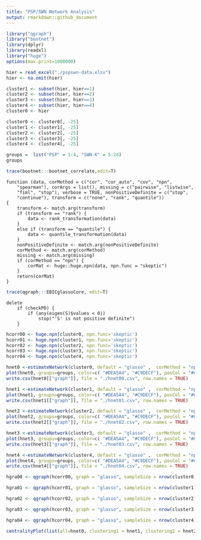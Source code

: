```yaml
---
title: "PSP/SWN Network Analysis"
output: rmarkdown::github_document
---
```



```r
library("qgraph")
library("bootnet")
library(dplyr)
library(readxl)
library("huge")
options(max.print=1000000)
```

```r
hier = read_excel("./pspswn-data.xlsx")
hier <- na.omit(hier)
```

```r
cluster1 <- subset(hier, hier==1)
cluster2 <- subset(hier, hier==2)
cluster3 <- subset(hier, hier==3)
cluster4 <- subset(hier, hier==4)
cluster0 <- hier

cluster0 <- cluster0[, -25]
cluster1 <- cluster1[, -25]
cluster2 <- cluster2[, -25]
cluster3 <- cluster3[, -25]
cluster4 <- cluster4[, -25]

groups =  list("PSP" = 1:4, "SWN-K" = 5:24)
groups
```

```r
trace(bootnet:::bootnet_correlate,edit=T)
```

```
function (data, corMethod = c("cor", "cor_auto", "cov", "npn", 
    "spearman"), corArgs = list(), missing = c("pairwise", "listwise", 
    "fiml", "stop"), verbose = TRUE, nonPositiveDefinite = c("stop", 
    "continue"), transform = c("none", "rank", "quantile")) 
{
    transform <- match.arg(transform)
    if (transform == "rank") {
        data <- rank_transformation(data)
    }
    else if (transform == "quantile") {
        data <- quantile_transformation(data)
    }
    nonPositiveDefinite <- match.arg(nonPositiveDefinite)
    corMethod <- match.arg(corMethod)
    missing <- match.arg(missing)
    if (corMethod == "npn") {
        corMat <- huge::huge.npn(data, npn.func = "skeptic")
    }
    return(corMat)
}
```

```r
trace(qgraph:::EBICglassoCore, edit=T)
```

```
delete
    if (checkPD) {
        if (any(eigen(S)$values < 0)) 
            stop("'S' is not positive definite")
    }
```

```r
hcorr00 <- huge.npn(cluster0, npn.func='skeptic')
hcorr01 <- huge.npn(cluster1, npn.func='skeptic')
hcorr02 <- huge.npn(cluster2, npn.func='skeptic')
hcorr03 <- huge.npn(cluster3, npn.func='skeptic')
hcorr04 <- huge.npn(cluster4, npn.func='skeptic')

```



```r
hnet0 <-estimateNetwork(cluster0, default = "glasso" ,  corMethod = "npn", tuning = 0.1)
plot(hnet0, groups=groups, color=c( "#DEA5A4", "#C9DECF"), posCol = "#005666", negCol = "red", vsize=8, esize=25, borders=FALSE)
write.csv(hnet0[["graph"]], file = "./hnet00.csv", row.names = TRUE)

hnet1 <-estimateNetwork(cluster1, default = "glasso" ,  corMethod = "npn", tuning = 0.1)
plot(hnet1, groups=groups, color=c( "#DEA5A4", "#C9DECF"), posCol = "#005666", negCol = "red", vsize=8, esize=25, borders=FALSE)
write.csv(hnet1[["graph"]], file = "./hnet01.csv", row.names = TRUE)

hnet2 <-estimateNetwork(cluster2, default = "glasso" ,  corMethod = "npn", tuning = 0.1)
plot(hnet2, groups=groups, color=c( "#DEA5A4", "#C9DECF"), posCol = "#005666", negCol = "red", vsize=8, esize=25, borders=FALSE)
write.csv(hnet2[["graph"]], file = "./hnet02.csv", row.names = TRUE)

hnet3 <-estimateNetwork(cluster3, default = "glasso" ,  corMethod = "npn", tuning = 0.1)
plot(hnet3, groups=groups, color=c( "#DEA5A4", "#C9DECF"), posCol = "#005666", negCol = "red", vsize=8, esize=25, borders=FALSE)
write.csv(hnet3[["graph"]], file = "./hnet03.csv", row.names = TRUE)

hnet4 <-estimateNetwork(cluster4, default = "glasso" ,  corMethod = "npn", tuning = 0.1)
plot(hnet4, groups=groups, color=c( "#DEA5A4", "#C9DECF"), posCol = "#005666", negCol = "red", vsize=8, esize=25, borders=FALSE)
write.csv(hnet4[["graph"]], file = "./hnet04.csv", row.names = TRUE)

```


```r

hgra00 <- qgraph(hcorr00, graph = "glasso", sampleSize = nrow(cluster0), tuning = 0.1, layout = "spring", groups=groups, color = c("#DEA5A4", "#C9DECF"), posCol = "#005666", negCol = "red", esize=25, vsize=6, borders=FALSE, lambda.min.ratio = 0.01)

hgra01 <- qgraph(hcorr01, graph = "glasso", sampleSize = nrow(cluster1), tuning = 0.1, layout = "spring", groups=groups, color = c("#DEA5A4", "#C9DECF"), posCol = "#005666", negCol = "red", esize=25, vsize=6, borders=FALSE, lambda.min.ratio = 0.01)

hgra02 <- qgraph(hcorr02, graph = "glasso", sampleSize = nrow(cluster2), tuning = 0.1, layout = "spring", groups=groups, color = c("#DEA5A4", "#C9DECF"), posCol = "#005666", negCol = "red", esize=25, vsize=6, borders=FALSE, lambda.min.ratio = 0.01)

hgra03 <- qgraph(hcorr03, graph = "glasso", sampleSize = nrow(cluster3), tuning = 0.1, layout = "spring", groups=groups, color = c("#DEA5A4", "#C9DECF"), posCol = "#005666", negCol = "red", esize=25, vsize=6, borders=FALSE, lambda.min.ratio = 0.01)

hgra04 <- qgraph(hcorr04, graph = "glasso", sampleSize = nrow(cluster4), tuning = 0.1, layout = "spring", groups=groups, color = c("#DEA5A4", "#C9DECF"), posCol = "#005666", negCol = "red", esize=25, vsize=6, borders=FALSE, lambda.min.ratio = 0.01)

```

```r
centralityPlot(list(all=hnet0, clustering1 = hnet1, clustering2 = hnet2,  clustering3 = hnet3,  clustering4 = hnet4), include = c("Strength", "Betweenness", "Closeness"), scale = "z-scores")

```



